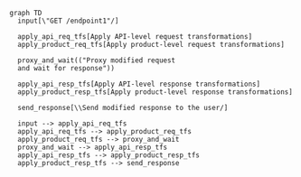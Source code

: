 ```mermaid
graph TD
  input[\"GET /endpoint1"/]
  
  apply_api_req_tfs[Apply API-level request transformations]
  apply_product_req_tfs[Apply product-level request transformations]
  
  proxy_and_wait(("Proxy modified request
  and wait for response"))
  
  apply_api_resp_tfs[Apply API-level response transformations]
  apply_product_resp_tfs[Apply product-level response transformations]
  
  send_response[\\Send modified response to the user/]
  
  input --> apply_api_req_tfs
  apply_api_req_tfs --> apply_product_req_tfs
  apply_product_req_tfs --> proxy_and_wait
  proxy_and_wait --> apply_api_resp_tfs
  apply_api_resp_tfs --> apply_product_resp_tfs
  apply_product_resp_tfs --> send_response
```